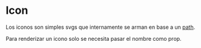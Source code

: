 

<Meta title="Components/Icon" />

# Icon

Los iconos son simples svgs que internamente se arman en base a un [path](https://developer.mozilla.org/en-US/docs/Web/SVG/Element/path).

Para renderizar un icono solo se necesita pasar el <Link kind="janis-front-views-tips-iconos-todos-los-iconos--todos-los-iconos">nombre</Link> como prop.

<br />

<Preview>
	<Story name="Icon">
		<div style={{ display: 'flex' }}>
			<div style={{ margin: '8px' }}>
				<Icon name="eye" />
			</div>
			<div style={{ margin: '8px' }}>
					<Icon name="substitute" color="blue" />
			</div>
            <div style={{ margin: '8px' }}>
					<Icon name="cross_circle_flat" size={16} />
			</div>
                <div style={{ margin: '8px' }}>
				<Icon
				    name="logo_janis"
				    color="darkGreyPressed"
				    width={86}
				    height={20}
				    viewBox="0 0 4414 1024"
			/>
			</div>
		</div>
	</Story>
</Preview>

<Props of={Icon} />
